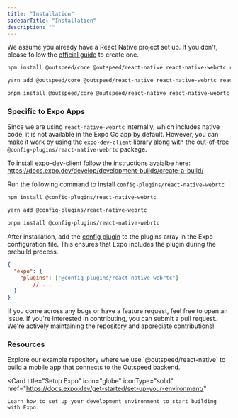 ```yaml
---
title: "Installation"
sidebarTitle: "Installation"
description: ""
---
```


We assume you already have a React Native project set up. If you don't, please follow the [official guide](https://reactnative.dev/docs/environment-setup) to create one.

<CodeGroup>

```bash npm
npm install @outspeed/core @outspeed/react-native react-native-webrtc react-native-incall-manager
```

```bash yarn
yarn add @outspeed/core @outspeed/react-native react-native-webrtc react-native-incall-manager
```

```bash pnpm
pnpm install @outspeed/core @outspeed/react-native react-native-webrtc react-native-incall-manager
```
</CodeGroup>


### Specific to Expo Apps

Since we are using `react-native-webrtc` internally, which includes native code, it is not available in the Expo Go app by default.
However, you can make it work by using the `expo-dev-client` library along with the out-of-tree 
`@config-plugins/react-native-webrtc` package.

To install expo-dev-client follow the instructions avaialbe here: https://docs.expo.dev/develop/development-builds/create-a-build/

Run the following command to install `config-plugins/react-native-webrtc`

<CodeGroup>

```bash npm
npm install @config-plugins/react-native-webrtc
```

```bash yarn
yarn add @config-plugins/react-native-webrtc
```

```bash pnpm
pnpm install @config-plugins/react-native-webrtc 
```
</CodeGroup>

After installation, add the [config plugin]((https://docs.expo.dev/config-plugins/introduction/#use-a-config-plugin)) to the plugins array in the Expo
configuration file. This ensures that Expo includes the plugin during the prebuild process.

```json app.json
{
  "expo": {
    "plugins": ["@config-plugins/react-native-webrtc"]
		// ...
  }
}
```

If you come across any bugs or have a feature request, feel free to open an issue. If you're interested in contributing,
you can submit a pull request. We're actively maintaining the repository and appreciate contributions!


### Resources

<CardGroup cols={2}>
  <Card
    title="Example"
    icon="github"
    iconType="solid"
    href="https://github.com/outspeed-ai/react-native-playground"
  >
    Explore our example repository where we use `@outspeed/react-native` to build a mobile app that connects to the Outspeed backend.
  </Card>

  <Card
    title="Setup Expo"
    icon="globe"
    iconType="solid"
    href="https://docs.expo.dev/get-started/set-up-your-environment/"
  >
    Learn how to set up your development environment to start building with Expo.
  </Card>
</CardGroup>
